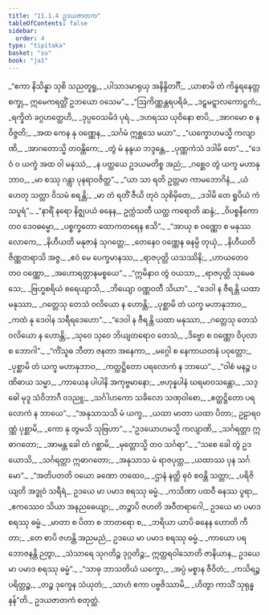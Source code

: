 ```yaml
---
title: "11.1.4 ဥဒယဇာတက"
tableOfContents: false
sidebar:
  order: 4
type: "tipitaka"
basket: "su"
book: "ja1"
---
```



<DynamicBreadcrumb />

<Division number="37" book="ja1">

<Paragraph number="2146" type="verses" book="ja1">
_“ဧကာ နိသိန္နာ သုစိ သညတူရူ,_  
_ပါသာဒမာရုယှ အနိန္ဒိတင်္ဂီ;_  
_ယာစာမိ တံ ကိန္နရနေတ္တစက္ခု,_  
ဣမေကရတ္တိံ ဥဘယော ဝသေမ”._  

</Paragraph>

</Division>
<Division number="38" book="ja1">

<Paragraph number="2147" type="verses" book="ja1">
_“ဩကိဏ္ဏန္တရပရိခံ,_  
_ဒဠှမဋ္ဋာလကောဋ္ဌကံ;_  
_ရက္ခိတံ ခဂ္ဂဟတ္ထေဟိ,_  
_ဒုပ္ပဝေသမိဒံ ပုရံ._  

</Paragraph>

</Division>
<Division number="39" book="ja1">

<Paragraph number="2148" type="verses" book="ja1">
_ဒဟရဿ ယုဝိနော စာပိ,_  
_အာဂမော စ န ဝိဇ္ဇတိ;_  
_အထ ကေန နု ဝဏ္ဏေန,_  
_သင်္ဂမံ ဣစ္ဆသေ မယာ”._  

</Paragraph>

</Division>
<Division number="40" book="ja1">

<Paragraph number="2149" type="verses" book="ja1">
_“ယက္ခောဟမသ္မိ ကလျာဏိ,_  
_အာဂတောသ္မိ တဝန္တိကေ;_  
_တွံ မံ နန္ဒယ ဘဒ္ဒန္တေ,_  
_ပုဏ္ဏကံသံ ဒဒါမိ တေ”._  

</Paragraph>

</Division>
<Division number="41" book="ja1">

<Paragraph number="2150" type="verses" book="ja1">
_“ဒေဝံ ဝ ယက္ခံ အထ ဝါ မနုဿံ,_  
_န ပတ္ထယေ ဥဒယမတိစ္စ အညံ;_  
_ဂစ္ဆေဝ တွံ ယက္ခ မဟာနုဘာဝ,_  
_မာ စဿု ဂန္တွာ ပုနရာဝဇိတ္ထ”._  

</Paragraph>

</Division>
<Division number="42" book="ja1">

<Paragraph number="2151" type="verses" book="ja1">
_“ယာ သာ ရတိ ဥတ္တမာ ကာမဘောဂိနံ,_  
_ယံ ဟေတု သတ္တာ ဝိသမံ စရန္တိ;_  
_မာ တံ ရတိံ ဇီယိ တုဝံ သုစိမှိတေ,_  
_ဒဒါမိ တေ ရူပိယံ ကံသပူရံ”._  

</Paragraph>

</Division>
<Division number="43" book="ja1">

<Paragraph number="2152" type="verses" book="ja1">
_“နာရိံ နရော နိဇ္ဈပယံ ဓနေန,_  
ဥက္ကံသတီ ယတ္ထ ကရောတိ ဆန္ဒံ;_  
_ဝိပစ္စနီကော တဝ ဒေဝဓမ္မော,_  
_ပစ္စက္ခတော ထောကတရေန ဧသိ”._  

</Paragraph>

</Division>
<Division number="44" book="ja1">

<Paragraph number="2153" type="verses" book="ja1">
_“အာယု စ ဝဏ္ဏော စ မနုဿလောကေ,_  
_နိဟီယတိ မနုဇာနံ သုဂတ္တေ;_  
_တေနေဝ ဝဏ္ဏေန ဓနမ္ပိ တုယှံ,_  
_နိဟီယတိ ဇိဏ္ဏတရာသိ အဇ္ဇ._  

</Paragraph>

</Division>
<Division number="45" book="ja1">

<Paragraph number="2154" type="verses" book="ja1">
_ဧဝံ မေ ပေက္ခမာနဿ,_  
_ရာဇပုတ္တိ ယသဿိနိ;_  
_ဟာယတေဝ တဝ ဝဏ္ဏော,_  
_အဟောရတ္တာနမစ္စယေ”._  

</Paragraph>

</Division>
<Division number="46" book="ja1">

<Paragraph number="2155" type="verses" book="ja1">
_“ဣမိနာဝ တွံ ဝယသာ,_  
_ရာဇပုတ္တိ သုမေဓသေ;_  
_ဗြဟ္မစရိယံ စရေယျာသိ,_  
_ဘိယျော ဝဏ္ဏဝတီ သိယာ”._  

</Paragraph>

</Division>
<Division number="47" book="ja1">

<Paragraph number="2156" type="verses" book="ja1">
_“ဒေဝါ န ဇီရန္တိ ယထာ မနုဿာ,_  
_ဂတ္တေသု တေသံ ဝလိယော န ဟောန္တိ;_  
_ပုစ္ဆာမိ တံ ယက္ခ မဟာနုဘာဝ,_  
_ကထံ နု ဒေဝါန သရီရဒေဟော”._  

</Paragraph>

</Division>
<Division number="48" book="ja1">

<Paragraph number="2157" type="verses" book="ja1">
_“ဒေဝါ န ဇီရန္တိ ယထာ မနုဿာ,_  
_ဂတ္တေသု တေသံ ဝလိယော န ဟောန္တိ;_  
_သုဝေ သုဝေ ဘိယျတရောဝ တေသံ,_  
_ဒိဗ္ဗော စ ဝဏ္ဏော ဝိပုလာ စ ဘောဂါ”._  

</Paragraph>

</Division>
<Division number="49" book="ja1">

<Paragraph number="2158" type="verses" book="ja1">
_“ကိံသူဓ ဘီတာ ဇနတာ အနေကာ,_  
_မဂ္ဂေါ စ နေကာယတနံ ပဝုတ္တော;_  
_ပုစ္ဆာမိ တံ ယက္ခ မဟာနုဘာဝ,_  
_ကတ္ထဋ္ဌိတော ပရလောကံ န ဘာယေ”._  

</Paragraph>

</Division>
<Division number="50" book="ja1">

<Paragraph number="2159" type="verses" book="ja1">
_“ဝါစံ မနဉ္စ ပဏိဓာယ သမ္မာ,_  
_ကာယေန ပါပါနိ အကုဗ္ဗမာနော;_  
_ဗဟုန္နပါနံ ဃရမာဝသန္တော,_  
_သဒ္ဓေါ မုဒူ သံဝိဘာဂီ ဝဒညူ;_  
_သင်္ဂါဟကော သခိလော သဏှဝါစော,_  
_ဧတ္ထဋ္ဌိတော ပရလောကံ န ဘာယေ”._  

</Paragraph>

</Division>
<Division number="51" book="ja1">

<Paragraph number="2160" type="verses" book="ja1">
_“အနုသာသသိ မံ ယက္ခ,_  
_ယထာ မာတာ ယထာ ပိတာ;_  
ဥဠာရဝဏ္ဏံ ပုစ္ဆာမိ,_  
_ကော နု တွမသိ သုဗြဟာ”._  

</Paragraph>

</Division>
<Division number="52" book="ja1">

<Paragraph number="2161" type="verses" book="ja1">
_“ဥဒယောဟမသ္မိ ကလျာဏိ,_  
_သင်္ဂရတ္တာ ဣဓာဂတော;_  
_အာမန္တ ခေါ တံ ဂစ္ဆာမိ,_  
_မုတ္တောသ္မိ တဝ သင်္ဂရာ”._  

</Paragraph>

</Division>
<Division number="53" book="ja1">

<Paragraph number="2162" type="verses" book="ja1">
_“သစေ ခေါ တွံ ဥဒယောသိ,_  
_သင်္ဂရတ္တာ ဣဓာဂတော;_  
_အနုသာသ မံ ရာဇပုတ္တ,_  
_ယထာဿ ပုန သင်္ဂမော”._  

</Paragraph>

</Division>
<Division number="54" book="ja1">

<Paragraph number="2163" type="verses" book="ja1">
_“အတိပတတိ ဝယော ခဏော တထေဝ,_  
_ဌာနံ နတ္ထိ ဓုဝံ စဝန္တိ သတ္တာ;_  
_ပရိဇိယျတိ အဒ္ဓုဝံ သရီရံ,_  
ဥဒယေ မာ ပမာဒ စရဿု ဓမ္မံ._  

</Paragraph>

</Division>
<Division number="55" book="ja1">

<Paragraph number="2164" type="verses" book="ja1">
_ကသိဏာ ပထဝီ ဓနဿ ပူရာ,_  
_ဧကဿေဝ သိယာ အနညဓေယျာ;_  
_တဉ္စာပိ ဇဟတိ အဝီတရာဂေါ,_  
ဥဒယေ မာ ပမာဒ စရဿု ဓမ္မံ._  

</Paragraph>

</Division>
<Division number="56" book="ja1">

<Paragraph number="2165" type="verses" book="ja1">
_မာတာ စ ပိတာ စ ဘာတရော စ,_  
_ဘရိယာ ယာပိ ဓနေန ဟောတိ ကီတာ;_  
_တေ စာပိ ဇဟန္တိ အညမညံ,_  
ဥဒယေ မာ ပမာဒ စရဿု ဓမ္မံ._  

</Paragraph>

</Division>
<Division number="57" book="ja1">

<Paragraph number="2166" book="ja1">
_ကာယော ပရဘောဇနန္တိ ဉတွာ,_  
_သံသာရေ သုဂတိဉ္စ ဒုဂ္ဂတိဉ္စ;_  
ဣတ္တရဝါသောတိ ဇာနိယာန,_  
ဥဒယေ မာ ပမာဒ စရဿု ဓမ္မံ”._  

</Paragraph>

</Division>
<Division number="58" book="ja1">

<Paragraph number="2167" type="verses" book="ja1">
_“သာဓု ဘာသတိယံ ယက္ခော,_  
_အပ္ပံ မစ္စာန ဇီဝိတံ;_  
_ကသိရဉ္စ ပရိတ္တဉ္စ,_  
_တဉ္စ ဒုက္ခေန သံယုတံ;_  
_သာဟံ ဧကာ ပဗ္ဗဇိဿာမိ,_  
_ဟိတွာ ကာသိံ သုရုန္ဓနန်”တိ._  


</Paragraph>
</Division>

<Paragraph number="2168" type="center" book="ja1">
ဥဒယဇာတကံ စတုတ္ထံ.
</Paragraph>
